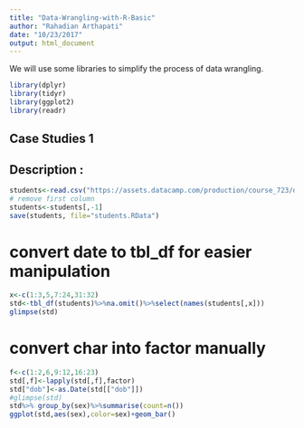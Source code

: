 ```yaml
---
title: "Data-Wrangling-with-R-Basic"
author: "Rahadian Arthapati"
date: "10/23/2017"
output: html_document
---
```


We will use some libraries to simplify the process of data wrangling.
```r
library(dplyr)
library(tidyr)
library(ggplot2)
library(readr)
```

## Case Studies 1
## Description : 
```r
students<-read.csv("https://assets.datacamp.com/production/course_723/datasets/students_with_dates.csv",stringsAsFactors = F)
# remove first column
students<-students[,-1]
save(students, file="students.RData")
```
# convert date to tbl_df for easier manipulation
```r
x<-c(1:3,5,7:24,31:32)
std<-tbl_df(students)%>%na.omit()%>%select(names(students[,x]))
glimpse(std)
```
# convert char into factor manually
```r
f<-c(1:2,6,9:12,16:23)
std[,f]<-lapply(std[,f],factor)
std["dob"]<-as.Date(std[["dob"]])
#glimpse(std)
std%>% group_by(sex)%>%summarise(count=n())
ggplot(std,aes(sex),color=sex)+geom_bar()
```

